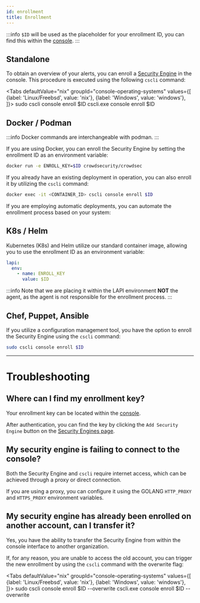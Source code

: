 ```yaml
---
id: enrollment
title: Enrollment
---
```



:::info
`$ID` will be used as the placeholder for your enrollment ID, you can find this within the [console](https://app.crowdsec.net/signup).
:::

## Standalone

To obtain an overview of your alerts, you can enroll a [Security Engine](/getting_started/getting_started.md) in the console. This procedure is executed using the following `cscli` command:

<Tabs
  defaultValue="nix"
  groupId="console-operating-systems"
  values={[
    {label: 'Linux/Freebsd', value: 'nix'},
    {label: 'Windows', value: 'windows'},
  ]}>
  <TabItem value="nix">
    <CodeBlock className="language-bash">sudo cscli console enroll $ID</CodeBlock>
  </TabItem>
  <TabItem value="windows">
    <CodeBlock className="language-bash">cscli.exe console enroll $ID</CodeBlock>
  </TabItem>
</Tabs>

## Docker / Podman

:::info
Docker commands are interchangeable with podman.
:::

If you are using Docker, you can enroll the Security Engine by setting the enrollment ID as an environment variable:

```bash
docker run -e ENROLL_KEY=$ID crowdsecurity/crowdsec
```

If you already have an existing deployment in operation, you can also enroll it by utilizing the `cscli` command:

```bash
docker exec -it <CONTAINER_ID> cscli console enroll $ID
```

If you are employing automatic deployments, you can automate the enrollment process based on your system:

## K8s / Helm

Kubernetes (K8s) and Helm utilize our standard container image, allowing you to use the enrollment ID as an environment variable:

```yaml
lapi:
  env:
    - name: ENROLL_KEY
      value: $ID
```

:::info
Note that we are placing it within the LAPI environment **NOT** the agent, as the agent is not responsible for the enrollment process.
:::

## Chef, Puppet, Ansible

If you utilize a configuration management tool, you have the option to enroll the Security Engine using the `cscli` command:

```bash
sudo cscli console enroll $ID
```

---

# Troubleshooting

## Where can I find my enrollment key?

Your enrollment key can be located within the [console](https://app.crowdsec.net/).

After authentication, you can find the key by clicking the `Add Security Engine` button on the [Security Engines page](https://app.crowdsec.net/security-engines).

## My security engine is failing to connect to the console?

Both the Security Engine and `cscli` require internet access, which can be achieved through a proxy or direct connection.

If you are using a proxy, you can configure it using the GOLANG `HTTP_PROXY` and `HTTPS_PROXY` environment variables.

## My security engine has already been enrolled on another account, can I transfer it?

Yes, you have the ability to transfer the Security Engine from within the console interface to another organization.

If, for any reason, you are unable to access the old account, you can trigger the new enrollment by using the `cscli` command with the overwrite flag:

<Tabs
  defaultValue="nix"
  groupId="console-operating-systems"
  values={[
    {label: 'Linux/Freebsd', value: 'nix'},
    {label: 'Windows', value: 'windows'},
  ]}>
  <TabItem value="nix">
    <CodeBlock className="language-bash">sudo cscli console enroll $ID --overwrite</CodeBlock>
  </TabItem>
  <TabItem value="windows">
    <CodeBlock className="language-bash">cscli.exe console enroll $ID --overwrite</CodeBlock>
  </TabItem>
</Tabs>